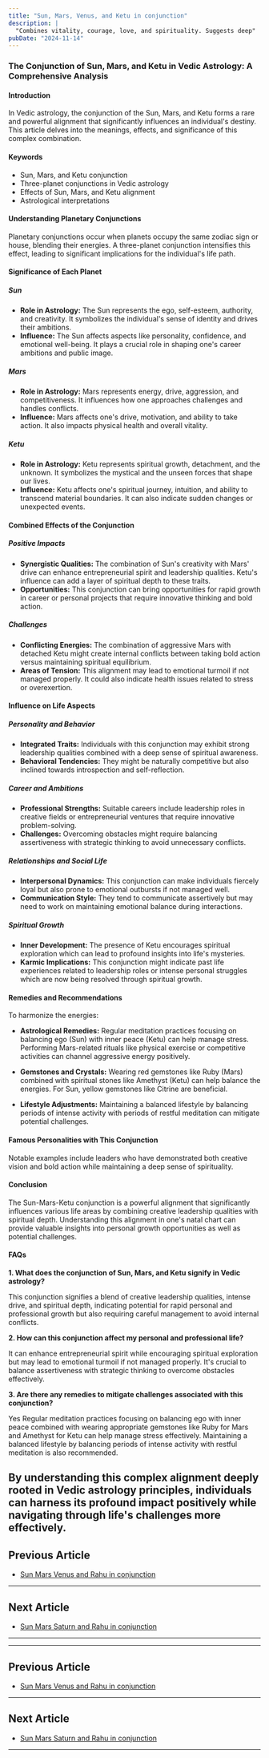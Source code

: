 ```yaml
---
title: "Sun, Mars, Venus, and Ketu in conjunction"
description: |
  "Combines vitality, courage, love, and spirituality. Suggests deep"
pubDate: "2024-11-14"
---
```


### The Conjunction of Sun, Mars, and Ketu in Vedic Astrology: A Comprehensive Analysis

#### Introduction

In Vedic astrology, the conjunction of the Sun, Mars, and Ketu forms a rare and powerful alignment that significantly influences an individual's destiny. This article delves into the meanings, effects, and significance of this complex combination.

#### Keywords

- Sun, Mars, and Ketu conjunction
- Three-planet conjunctions in Vedic astrology
- Effects of Sun, Mars, and Ketu alignment
- Astrological interpretations

#### Understanding Planetary Conjunctions

Planetary conjunctions occur when planets occupy the same zodiac sign or house, blending their energies. A three-planet conjunction intensifies this effect, leading to significant implications for the individual's life path.

#### Significance of Each Planet

##### Sun

- **Role in Astrology:** The Sun represents the ego, self-esteem, authority, and creativity. It symbolizes the individual's sense of identity and drives their ambitions.
- **Influence:** The Sun affects aspects like personality, confidence, and emotional well-being. It plays a crucial role in shaping one's career ambitions and public image.

##### Mars

- **Role in Astrology:** Mars represents energy, drive, aggression, and competitiveness. It influences how one approaches challenges and handles conflicts.
- **Influence:** Mars affects one's drive, motivation, and ability to take action. It also impacts physical health and overall vitality.

##### Ketu

- **Role in Astrology:** Ketu represents spiritual growth, detachment, and the unknown. It symbolizes the mystical and the unseen forces that shape our lives.
- **Influence:** Ketu affects one's spiritual journey, intuition, and ability to transcend material boundaries. It can also indicate sudden changes or unexpected events.

#### Combined Effects of the Conjunction

##### Positive Impacts

- **Synergistic Qualities:** The combination of Sun's creativity with Mars' drive can enhance entrepreneurial spirit and leadership qualities. Ketu's influence can add a layer of spiritual depth to these traits.
- **Opportunities:** This conjunction can bring opportunities for rapid growth in career or personal projects that require innovative thinking and bold action.

##### Challenges

- **Conflicting Energies:** The combination of aggressive Mars with detached Ketu might create internal conflicts between taking bold action versus maintaining spiritual equilibrium.
- **Areas of Tension:** This alignment may lead to emotional turmoil if not managed properly. It could also indicate health issues related to stress or overexertion.

#### Influence on Life Aspects

##### Personality and Behavior

- **Integrated Traits:** Individuals with this conjunction may exhibit strong leadership qualities combined with a deep sense of spiritual awareness.
- **Behavioral Tendencies:** They might be naturally competitive but also inclined towards introspection and self-reflection.

##### Career and Ambitions

- **Professional Strengths:** Suitable careers include leadership roles in creative fields or entrepreneurial ventures that require innovative problem-solving.
- **Challenges:** Overcoming obstacles might require balancing assertiveness with strategic thinking to avoid unnecessary conflicts.

##### Relationships and Social Life

- **Interpersonal Dynamics:** This conjunction can make individuals fiercely loyal but also prone to emotional outbursts if not managed well.
- **Communication Style:** They tend to communicate assertively but may need to work on maintaining emotional balance during interactions.

##### Spiritual Growth

- **Inner Development:** The presence of Ketu encourages spiritual exploration which can lead to profound insights into life's mysteries.
- **Karmic Implications:** This conjunction might indicate past life experiences related to leadership roles or intense personal struggles which are now being resolved through spiritual growth.

#### Remedies and Recommendations

To harmonize the energies:

- **Astrological Remedies:** Regular meditation practices focusing on balancing ego (Sun) with inner peace (Ketu) can help manage stress. Performing Mars-related rituals like physical exercise or competitive activities can channel aggressive energy positively.
  
- **Gemstones and Crystals:** Wearing red gemstones like Ruby (Mars) combined with spiritual stones like Amethyst (Ketu) can help balance the energies. For Sun, yellow gemstones like Citrine are beneficial.

- **Lifestyle Adjustments:** Maintaining a balanced lifestyle by balancing periods of intense activity with periods of restful meditation can mitigate potential challenges.

#### Famous Personalities with This Conjunction

Notable examples include leaders who have demonstrated both creative vision and bold action while maintaining a deep sense of spirituality.

#### Conclusion

The Sun-Mars-Ketu conjunction is a powerful alignment that significantly influences various life areas by combining creative leadership qualities with spiritual depth. Understanding this alignment in one's natal chart can provide valuable insights into personal growth opportunities as well as potential challenges.

#### FAQs

**1. What does the conjunction of Sun, Mars, and Ketu signify in Vedic astrology?**

This conjunction signifies a blend of creative leadership qualities, intense drive, and spiritual depth, indicating potential for rapid personal and professional growth but also requiring careful management to avoid internal conflicts.

**2. How can this conjunction affect my personal and professional life?**

It can enhance entrepreneurial spirit while encouraging spiritual exploration but may lead to emotional turmoil if not managed properly. It's crucial to balance assertiveness with strategic thinking to overcome obstacles effectively.

**3. Are there any remedies to mitigate challenges associated with this conjunction?**

Yes Regular meditation practices focusing on balancing ego with inner peace combined with wearing appropriate gemstones like Ruby for Mars and Amethyst for Ketu can help manage stress effectively. Maintaining a balanced lifestyle by balancing periods of intense activity with restful meditation is also recommended.

By understanding this complex alignment deeply rooted in Vedic astrology principles, individuals can harness its profound impact positively while navigating through life's challenges more effectively.
---

## Previous Article
- [Sun Mars Venus and Rahu in conjunction](1101030608_Sun_Mars_Venus_and_Rahu_in_conjunction.mdx)

---

## Next Article
- [Sun Mars Saturn and Rahu in conjunction](1101030708_Sun_Mars_Saturn_and_Rahu_in_conjunction.mdx)

---
---

## Previous Article
- [Sun Mars Venus and Rahu in conjunction](1101030608_Sun_Mars_Venus_and_Rahu_in_conjunction.mdx)

---

## Next Article
- [Sun Mars Saturn and Rahu in conjunction](1101030708_Sun_Mars_Saturn_and_Rahu_in_conjunction.mdx)

---
